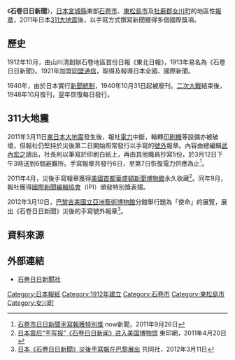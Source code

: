 {{japanese|japanese=石巻日日新聞|kana=いしのまきひびしんぶん|romaji=Ishinomaki Hibishinbun|舊寫=}}

《'''石卷日日新聞'''》，[[日本|日本]][[宮城縣|宮城縣]]東部[[石卷市|石卷市]]、[[東松島市|東松島市]]及[[牡鹿郡|牡鹿郡]][[女川町|女川町]]的地區性[[報章|報章]]，2011年日本[[311大地震|311大地震]]後，以手寫方式撰寫新聞獲得多個國際獎項。

==歷史==
1912年10月，由山川清創辦石卷地區首份日報《東北日報》，1913年易名為《石卷日日新聞》。1921年加盟[[同盟通信|同盟通信]]，取得及報導日本全國、國際新聞。

1940年，由於日本實行[[新聞統制|新聞統制]]，1940年10月31日起被廢刊。[[二次大戰|二次大戰]]結束後，1948年10月復刊，翌年恢復每日發行。

==311大地震==
2011年3月11日[[東日本大地震|東日本大地震]]發生後，報社[[電力|電力]]中斷，輪轉[[印刷機|印刷機]]等設備亦被破壞，但報社仍堅持於災後第二日開始照常發行以手寫的[[號外|號外]]報章。內容由總編輯[[武內宏之|武內宏之]]讀出，社長則以筆寫於印刷白紙上，再由其他職員抄寫5份，於3月12日下午3時送到6個避難所。手寫報章共發行6日，至第7日恢復電力供應為止<ref name="now1">[http://news.now.com/home/international/player?newsId=13477 石卷市日日新聞手寫報獲特別獎] {{Wayback|url=http://news.now.com/home/international/player?newsId=13477 |date=20141018132255 }} now新聞，2011年9月26日</ref>。

2011年4月，災後手寫報章獲得[[美國|美國]][[首都|首都]][[華盛頓|華盛頓]][[新聞博物館|新聞博物館]]永久收藏<ref>[http://www.tokyov.com/article-216-1.html 日本震后“手写报”《石卷日日新闻》进入美国博物馆] 東印網，2011年4月20日</ref>。同年9月，報社獲得[[國際新聞編輯協會|國際新聞編輯協會]]（IPI）頒發特別獎表揚。

2012年3月10日，[[巴黎|巴黎]][[吉美國立亞洲藝術博物館|吉美國立亞洲藝術博物館]]分館舉行題為「使命」的展覽，展出《石卷日日新聞》災後的手寫號外報章<ref>[http://tchina.kyodonews.jp/news/2012/03/26474.html 日本《石卷日日新聞》災後手寫報在巴黎展出] 共同社，2012年3月11日</ref>。

==資料來源==
{{references}}

==外部連結==
*[http://www.hibishinbun.com/ 石巻日日新聞社] {{Wayback|url=http://www.hibishinbun.com/ |date=20120311032630 }}

{{2011年日本东北地方太平洋近海地震}}

[[Category:日本報紙|Category:日本報紙]]
[[Category:1912年建立|Category:1912年建立]]
[[Category:石卷市|Category:石卷市]]
[[Category:東松島市|Category:東松島市]]
[[Category:女川町|Category:女川町]]
